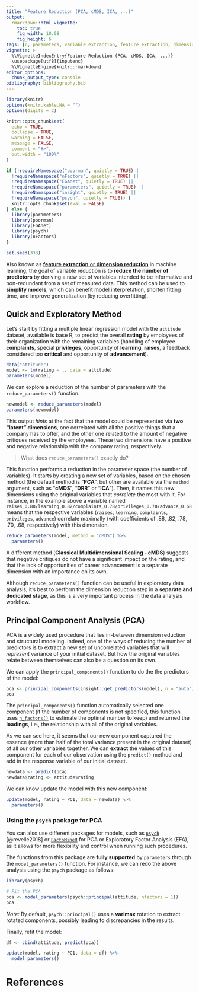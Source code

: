```yaml
---
title: "Feature Reduction (PCA, cMDS, ICA, ...)"
output: 
  rmarkdown::html_vignette:
    toc: true
    fig_width: 10.08
    fig_height: 6
tags: [r, parameters, variable extraction, feature extraction, dimension extraction]
vignette: >
  %\VignetteIndexEntry{Feature Reduction (PCA, cMDS, ICA, ...)}
  \usepackage[utf8]{inputenc}
  %\VignetteEngine{knitr::rmarkdown}
editor_options: 
  chunk_output_type: console
bibliography: bibliography.bib
---
```


```r
library(knitr)
options(knitr.kable.NA = "")
options(digits = 2)

knitr::opts_chunk$set(
  echo = TRUE,
  collapse = TRUE,
  warning = FALSE,
  message = FALSE,
  comment = "#>",
  out.width = "100%"
)

if (!requireNamespace("poorman", quietly = TRUE) ||
  !requireNamespace("nFactors", quietly = TRUE) ||
  !requireNamespace("EGAnet", quietly = TRUE) ||
  !requireNamespace("parameters", quietly = TRUE) ||
  !requireNamespace("insight", quietly = TRUE) ||
  !requireNamespace("psych", quietly = TRUE)) {
  knitr::opts_chunk$set(eval = FALSE)
} else {
  library(parameters)
  library(poorman)
  library(EGAnet)
  library(psych)
  library(nFactors)
}

set.seed(333)
```

Also known as [**feature extraction** or **dimension reduction**](https://en.wikipedia.org/wiki/Feature_extraction) in machine learning, the goal of variable reduction is to **reduce the number of predictors** by deriving  a new set of variables intended to be informative and non-redundant from a set of measured data. This method can be used to **simplify models**, which can benefit model interpretation, shorten fitting time, and improve generalization (by reducing overfitting).

## Quick and Exploratory Method

Let's start by fitting a multiple linear regression model with the `attitude` dataset, available is base R, to predict the overall **rating** by employees of their organization with the remaining variables (handling of employee **complaints**, special **privileges**, opportunity of **learning**, **raises**, a feedback considered too **critical** and opportunity of **advancement**).

```r
data("attitude")
model <- lm(rating ~ ., data = attitude)
parameters(model)
```

We can explore a reduction of the number of parameters with the `reduce_parameters()` function.

```r
newmodel <- reduce_parameters(model)
parameters(newmodel)
```

This output *hints* at the fact that the model could be represented via **two "latent" dimensions**, one correlated with all the positive things that a company has to offer, and the other one related to the amount of negative critiques received by the employees. These two dimensions have a positive and negative relationship with the company rating, respectively.

> What does `reduce_parameters()` exactly do?

This function performs a reduction in the parameter space (the number of variables). It starts by creating a new set of variables, based on the chosen method (the default method is "**PCA**", but other are available via the `method` argument, such as "**cMDS**", "**DRR**" or "**ICA**"). Then, it names this new dimensions using the original variables that *correlate* the most with it. For instance, in the example above a variable named `raises_0.88/learning_0.82/complaints_0.78/privileges_0.70/advance_0.68` means that the respective variables (`raises`, `learning`, `complaints`, `privileges`, `advance`) correlate maximally (with coefficients of .88, .82, .78, .70, .68, respectively) with this dimension.

```r
reduce_parameters(model, method = "cMDS") %>%
  parameters()
```

A different method (**Classical Multidimensional Scaling - cMDS**) suggests that negative critiques do not have a significant impact on the rating, and  that the lack of opportunities of career advancement is a separate dimension with an importance on its own.

Although `reduce_parameters()` function can be useful in exploratory data analysis, it's best to perform the dimension reduction step in a **separate and dedicated stage**, as this is a very important process in the data analysis workflow.

## Principal Component Analysis (PCA)

PCA is a widely used procedure that lies in-between dimension reduction and structural modeling. Indeed, one of the ways of reducing the number of predictors is to extract a new set of uncorrelated variables that will *represent* variance of your initial dataset. But how the original variables relate between themselves can also be a question on its own.

We can apply the `principal_components()` function to do the the predictors of the model:

```r
pca <- principal_components(insight::get_predictors(model), n = "auto")
pca
```

The `principal_components()` function automatically selected one component (if the number of components is not specified, this function uses [`n_factors()`](https://easystats.github.io/parameters/reference/n_factors.html) to estimate the optimal number to keep) and returned the **loadings**, i.e., the relationship with all of the original variables.

As we can see here, it seems that our new component captured the essence (more than half of the total variance present in the original dataset) of all our other variables together. We can **extract** the values of this component for each of our observation using the `predict()` method and add in the response variable of our initial dataset.

```r
newdata <- predict(pca)
newdata$rating <- attitude$rating
```

We can know update the model with this new component:

```r
update(model, rating ~ PC1, data = newdata) %>%
  parameters()
```

### Using the `psych` package for PCA

You can also use different packages for models, such as [`psych`](https://cran.r-project.org/package=psych) [@revelle2018] or [`FactoMineR`](http://factominer.free.fr/) for PCA or Exploratory Factor Analysis (EFA), as it allows for more flexibility and control when running such procedures. 

The functions from this package are **fully supported** by `parameters` through the `model_parameters()` function. For instance, we can redo the above analysis using the `psych` package as follows:

```r
library(psych)

# Fit the PCA
pca <- model_parameters(psych::principal(attitude, nfactors = 1))
pca
```

*Note:* By default, `psych::principal()` uses a **varimax** rotation to extract rotated components, possibly leading to discrepancies in the results.

Finally, refit the model:

```r
df <- cbind(attitude, predict(pca))

update(model, rating ~ PC1, data = df) %>%
  model_parameters()
```

# References
